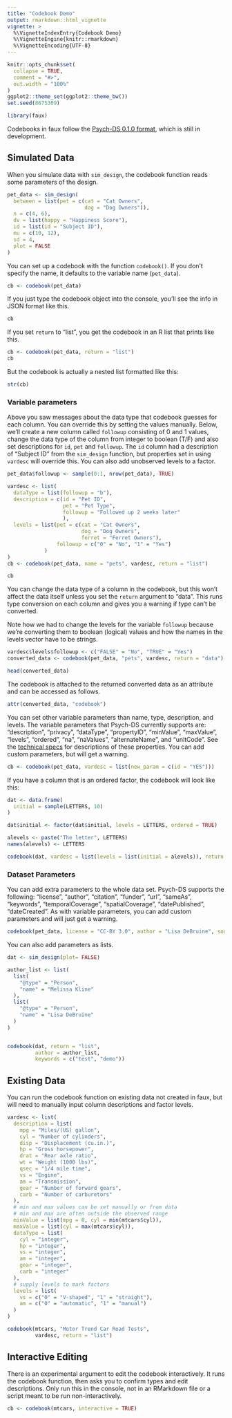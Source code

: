 ```yaml
---
title: "Codebook Demo"
output: rmarkdown::html_vignette
vignette: >
  %\VignetteIndexEntry{Codebook Demo}
  %\VignetteEngine{knitr::rmarkdown}
  %\VignetteEncoding{UTF-8}
---
```


```r
knitr::opts_chunk$set(
  collapse = TRUE,
  comment = "#>",
  out.width = "100%"
)
ggplot2::theme_set(ggplot2::theme_bw())
set.seed(8675309)
```

```r
library(faux)
```

Codebooks in faux follow the [Psych-DS 0.1.0 format](https://docs.google.com/document/d/1u8o5jnWk0Iqp_J06PTu5NjBfVsdoPbBhstht6W0fFp0/edit), which is still in development.

## Simulated Data

When you simulate data with `sim_design`, the codebook function reads some parameters of the design.

```r
pet_data <- sim_design(
  between = list(pet = c(cat = "Cat Owners", 
                         dog = "Dog Owners")),
  n = c(4, 6),
  dv = list(happy = "Happiness Score"),
  id = list(id = "Subject ID"),
  mu = c(10, 12),
  sd = 4,
  plot = FALSE
)
```

You can set up a codebook with the function `codebook()`. If you don't specify the name, it defaults to the variable name (`pet_data`).  

```r
cb <- codebook(pet_data)
```

If you just type the codebook object into the console, you'll see the info in JSON format like this.

```r
cb
```

If you set `return` to "list", you get the codebook in an R list that prints like this.

```r
cb <- codebook(pet_data, return = "list")
cb
```

But the codebook is actually a nested list formatted like this:

```r
str(cb)
```

### Variable parameters

Above you saw messages about the data type that codebook guesses for each column. You can override this by setting the values manually. Below, we'll create a new column called `followup` consisting of 0 and 1 values, change the data type of the column from integer to boolean (T/F) and also set descriptions for `id`, `pet` and `followup`. The `id` column had a description of "Subject ID" from the `sim_design` function, but properties set in using `vardesc` will override this. You can also add unobserved levels to a factor.

```r

pet_data$followup <- sample(0:1, nrow(pet_data), TRUE)

vardesc <- list(
  dataType = list(followup = "b"),
  description = c(id = "Pet ID",
                  pet = "Pet Type",
                  followup = "Followed up 2 weeks later"
                  ),
  levels = list(pet = c(cat = "Cat Owners",
                        dog = "Dog Owners", 
                        ferret = "Ferret Owners"),
                followup = c("0" = "No", "1" = "Yes")
            )
)
cb <- codebook(pet_data, name = "pets", vardesc, return = "list")

cb
```

You can change the data type of a column in the codebook, but this won't affect the data itself unless you set the `return` argument to "data". This runs type conversion on each column and gives you a warning if type can't be converted.

Note how we had to change the levels for the variable `followup` because we're converting them to boolean (logical) values and how the names in the levels vector have to be strings.

```r
vardesc$levels$followup <- c("FALSE" = "No", "TRUE" = "Yes")
converted_data <- codebook(pet_data, "pets", vardesc, return = "data")

head(converted_data)
```

The codebook is attached to the returned converted data as an attribute and can be accessed as follows.

```r
attr(converted_data, "codebook")
```


You can set other variable parameters than name, type, description, and levels. The variable parameters that Psych-DS currently supports are: "description", "privacy", "dataType", "propertyID", "minValue", "maxValue", "levels", "ordered", "na", "naValues", "alternateName", and "unitCode". See the [technical specs](https://docs.google.com/document/d/1u8o5jnWk0Iqp_J06PTu5NjBfVsdoPbBhstht6W0fFp0/edit) for descriptions of these properties. You can add custom parameters, but will get a warning.

```r
cb <- codebook(pet_data, vardesc = list(new_param = c(id = "YES")))
```

If you have a column that is an ordered factor, the codebook will look like this:

```r
dat <- data.frame(
  initial = sample(LETTERS, 10)
)

dat$initial <- factor(dat$initial, levels = LETTERS, ordered = TRUE)

alevels <- paste("The letter", LETTERS)
names(alevels) <- LETTERS

codebook(dat, vardesc = list(levels = list(initial = alevels)), return = "list")
```


### Dataset Parameters

You can add extra parameters to the whole data set. Psych-DS supports the following: "license", "author", "citation", "funder", "url", "sameAs", "keywords", "temporalCoverage", "spatialCoverage", "datePublished", "dateCreated". As with variable parameters, you can add custom parameters and will just get a warning. 

```r
codebook(pet_data, license = "CC-BY 3.0", author = "Lisa DeBruine", source = "faux")
```

You can also add parameters as lists.

```r
dat <- sim_design(plot= FALSE)

author_list <- list(
  list(
    "@type" = "Person",
    "name" = "Melissa Kline"
  ),
  list(
    "@type" = "Person",
    "name" = "Lisa DeBruine"
  )
)


codebook(dat, return = "list", 
         author = author_list,
         keywords = c("test", "demo"))
```


## Existing Data

You can run the codebook function on existing data not created in faux, but will need to manually input column descriptions and factor levels.

```r

vardesc <- list(
  description = list(
    mpg = "Miles/(US) gallon",
    cyl = "Number of cylinders",
    disp = "Displacement (cu.in.)",
    hp = "Gross horsepower",
    drat = "Rear axle ratio",
    wt = "Weight (1000 lbs)",
    qsec = "1/4 mile time",
    vs = "Engine",
    am = "Transmission",
    gear = "Number of forward gears",
    carb = "Number of carburetors"
  ),
  # min and max values can be set manually or from data
  # min and max are often outside the observed range
  minValue = list(mpg = 0, cyl = min(mtcars$cyl)),
  maxValue = list(cyl = max(mtcars$cyl)),
  dataType = list(
    cyl = "integer",
    hp = "integer",
    vs = "integer",
    am = "integer", 
    gear = "integer",
    carb = "integer"
  ),
  # supply levels to mark factors
  levels = list(
    vs = c("0" = "V-shaped", "1" = "straight"),
    am = c("0" = "automatic", "1" = "manual")
  )
)

codebook(mtcars, "Motor Trend Car Road Tests", 
         vardesc, return = "list")
```

## Interactive Editing

There is an experimental argument to edit the codebook interactively. It runs the codebook function, then asks you to confirm types and edit descriptions. Only run this in the console, not in an RMarkdown file or a script meant to be run non-interactively.

```r

cb <- codebook(mtcars, interactive = TRUE)

```

